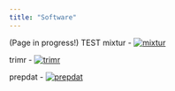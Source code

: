 ```yaml
---
title: "Software"
---
```


(Page in progress!)
TEST
mixtur - <a href="https://cran.r-project.org/web/packages/mixtur/index.html"> <img src="https://cranlogs.r-pkg.org/badges/grand-total/mixtur" alt="mixtur"/> </a>

trimr - <a href="https://cran.r-project.org/web/packages/trimr/index.html"> <img src="https://cranlogs.r-pkg.org/badges/grand-total/trimr" alt="trimr"/> </a>

prepdat - <a href="https://cran.r-project.org/web/packages/prepdat/index.html"> <img src="https://cranlogs.r-pkg.org/badges/grand-total/prepdat" alt="prepdat"/> </a>
